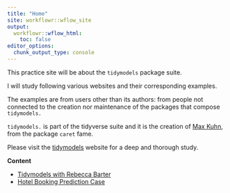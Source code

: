 ```yaml
---
title: "Home"
site: workflowr::wflow_site
output:
  workflowr::wflow_html:
    toc: false
editor_options:
  chunk_output_type: console
---
```


This practice site will be about the `tidymodels` package suite.

I will study following various websites and their corresponding examples.  

The examples are from users other than its authors: from people not connected to the creation nor maintenance of the packages that compose `tidymodels.`

`tidymodels.` is part of the tidyverse suite and it is the creation of [Max Kuhn](https://www.rstudio.com/authors/max-kuhn/), from the package `caret` fame.

Please visit the [tidymodels](https://www.tidymodels.org/) website for a deep and thorough study.

**Content**

-   [Tidymodels with Rebecca Barter](02_tidymodels-tidy-machine-learning.html)
-   [Hotel Booking Prediction Case](03_hotel-booking-case-study.html)



